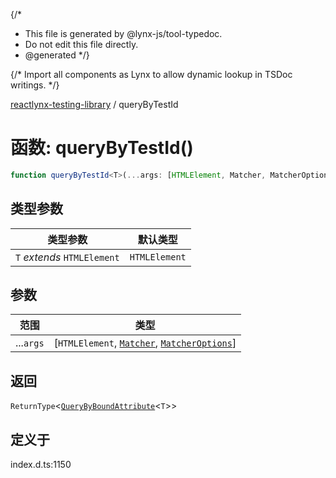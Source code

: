 {/*
* This file is generated by @lynx-js/tool-typedoc.
* Do not edit this file directly.
* @generated
*/}

{/* Import all components as Lynx to allow dynamic lookup in TSDoc writings. */}


[reactlynx-testing-library](/api/reactlynx-testing-library/index.mdx) / queryByTestId

# 函数: queryByTestId()

```ts
function queryByTestId<T>(...args: [HTMLElement, Matcher, MatcherOptions]): ReturnType<QueryByBoundAttribute<T>>
```

## 类型参数

| 类型参数 | 默认类型 |
| ------ | ------ |
| `T` *extends* `HTMLElement` | `HTMLElement` |

## 参数

| 范围 | 类型 |
| ------ | ------ |
| ...`args` | [`HTMLElement`, [`Matcher`](/api/reactlynx-testing-library/TypeAlias.Matcher.mdx), [`MatcherOptions`](/api/reactlynx-testing-library/Interface.MatcherOptions.mdx)] |

## 返回

`ReturnType`\<[`QueryByBoundAttribute`](/api/reactlynx-testing-library/queries.TypeAlias.QueryByBoundAttribute.mdx)\<`T`\>\>

## 定义于

index.d.ts:1150
